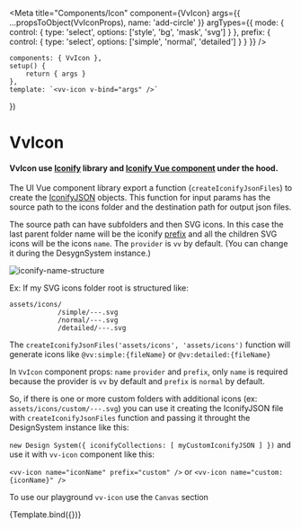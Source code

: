 
<Meta
	title="Components/Icon"
	component={VvIcon}
	args={{
		...propsToObject(VvIconProps),
		name: 'add-circle'
	}}
	argTypes={{
		mode: {
			control: {
				type: 'select',
				options: ['style', 'bg', 'mask', 'svg']
			}
		},
		prefix: {
			control: {
				type: 'select',
				options: ['simple', 'normal', 'detailed']
			}
		}
	}}
/>

	components: { VvIcon },
	setup() {
		return { args }
	},
	template: `<vv-icon v-bind="args" />`
})

# VvIcon

#### VvIcon use <a href="https://iconify.design/" target="_blank">Iconify</a> library and <a href="https://docs.iconify.design/icon-components/vue/" target="_blank">Iconify Vue component</a> under the hood.

The UI Vue component library export a function (`createIconifyJsonFiles`) to create the <a href="https://docs.iconify.design/types/iconify-json.html" target="_blank">IconifyJSON</a> objects.
This function for input params has the source path to the icons folder and the destination path for output json files.

The source path can have subfolders and then SVG icons. In this case the last parent folder name will be the iconify <a href="https://docs.iconify.design/icon-components/vue/#icon" target="_blank">prefix</a> and all the children SVG icons will be the icons `name`.
The `provider` is `vv` by default. (You can change it during the DesygnSystem instance.)

<div class="flex justify-center py-lg">
	<img src="iconify-name-structure.png" alt="iconify-name-structure" />
</div>

Ex: If my SVG icons folder root is structured like:

    assets/icons/
    			/simple/---.svg
    			/normal/---.svg
    			/detailed/---.svg

The `createIconifyJsonFiles('assets/icons', 'assets/icons')` function will generate icons like `@vv:simple:{fileName}` or `@vv:detailed:{fileName}`

In `VvIcon` component props: `name` `provider` and `prefix`, only `name` is required because the provider is `vv` by default and `prefix` is `normal` by default.

So, if there is one or more custom folders with additional icons (ex: `assets/icons/custom/---.svg`) you can use it creating the IconifyJSON file with `createIconifyJsonFiles` function
and passing it throught the DesignSystem instance like this:

`new Design System({ iconifyCollections: [ myCustomIconifyJSON ] })` and use it with `vv-icon` component like this:

`<vv-icon name="iconName" prefix="custom" />` or `<vv-icon name="custom:{iconName}" />`

To use our playground `vv-icon` use the `Canvas` section

<Story name="vv-icon" args={{}}>
	{Template.bind({})}
</Story>
